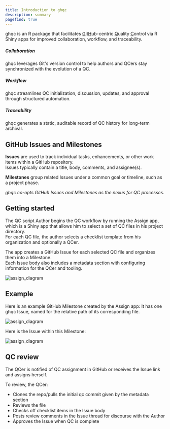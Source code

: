 ```yaml
---
title: Introduction to ghqc
description: summary
pagefind: true
---
```






<Aside type='tip' title="ghqc: a new way to perform QC">

ghqc is an R package that facilitates 
<u>G</u>it<u>H</u>ub-centric 
<u>Q</u>uality <u>C</u>ontrol via R Shiny apps for improved collaboration, workflow, and traceability.

##### Collaboration

ghqc leverages Git's version control to help authors and QCers stay synchronized with the evolution of a QC.

##### Workflow

ghqc streamlines QC initialization, discussion, updates, and approval through structured automation.

##### Traceability

ghqc generates a static, auditable record of QC history for long-term archival.

</Aside>

## GitHub Issues and Milestones

**Issues** are used to track individual tasks, enhancements, or other work items within a GitHub repository.\
Issues typically contain a title, body, comments, and assignee(s).

**Milestones** group related Issues under a common goal or timeline, such as a project phase. 

_ghqc co-opts GitHub Issues and Milestones as the nexus for QC processes._

## Getting started

The QC script Author begins the QC workflow by running the Assign app, which is a Shiny app that allows him to select a set of QC files in his project directory.\
For each QC file, the author selects a checklist template from his organization and optionally a QCer.

The app creates a GitHub Issue for each selected QC file and organizes them into a Milestone.\
Each Issue body also includes a metadata section with configuring information for the QCer and tooling.

![assign_diagram](/ghqc-docs/assign_diagram.png)

## Example 

Here is an example GitHub Milestone created by the Assign app:
It has one ghqc Issue, named for the relative path of its corresponding file.

![assign_diagram](/ghqc-docs/milestone_example2.png)

Here is the Issue within this Milestone:

![assign_diagram](/ghqc-docs/issue_example2.png)

## QC review

The QCer is notified of QC assignment in GitHub or receives the Issue link and assigns herself.

To review, the QCer:
- Clones the repo/pulls the initial qc commit given by the metadata section
- Reviews the file 
- Checks off checklist items in the Issue body
- Posts review comments in the Issue thread for discourse with the Author
- Approves the Issue when QC is complete